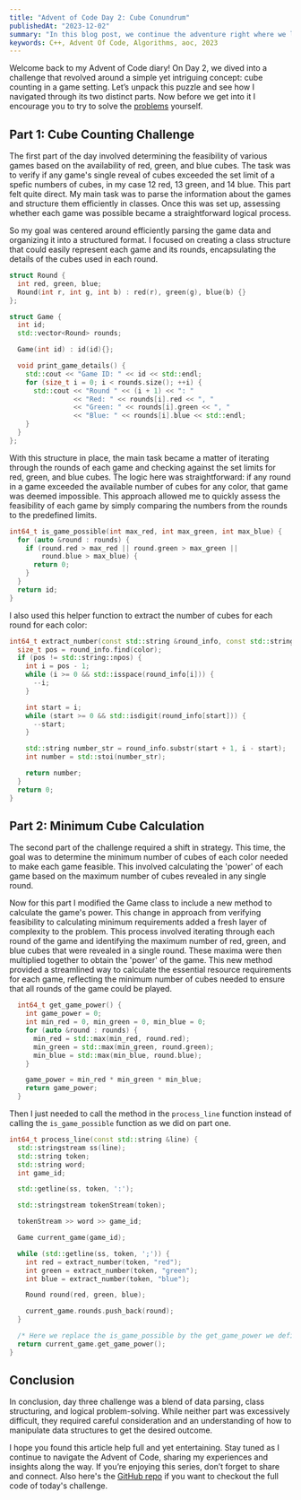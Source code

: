 ```yaml
---
title: "Advent of Code Day 2: Cube Conundrum"
publishedAt: "2023-12-02"
summary: "In this blog post, we continue the adventure right where we left off yesterday with Advent of Code Day 2 challenge."
keywords: C++, Advent Of Code, Algorithms, aoc, 2023
---
```


Welcome back to my Advent of Code diary! On Day 2, we dived into a challenge that revolved around a simple yet intriguing concept: cube counting in a game setting. Let’s unpack this puzzle and see how I navigated through its two distinct parts. Now before we get into it I encourage you to try to solve the [problems](https://adventofcode.com/2023/day/2) yourself.

## Part 1: Cube Counting Challenge

The first part of the day involved determining the feasibility of various games based on the availability of red, green, and blue cubes. The task was to verify if any game's single reveal of cubes exceeded the set limit of a spefic numbers of cubes, in my case 12 red, 13 green, and 14 blue.
This part felt quite direct. My main task was to parse the information about the games and structure them efficiently in classes. Once this was set up, assessing whether each game was possible became a straightforward logical process.

So my goal was centered around efficiently parsing the game data and organizing it into a structured format. I focused on creating a class structure that could easily represent each game and its rounds, encapsulating the details of the cubes used in each round.

```cpp
struct Round {
  int red, green, blue;
  Round(int r, int g, int b) : red(r), green(g), blue(b) {}
};

struct Game {
  int id;
  std::vector<Round> rounds;

  Game(int id) : id(id){};

  void print_game_details() {
    std::cout << "Game ID: " << id << std::endl;
    for (size_t i = 0; i < rounds.size(); ++i) {
      std::cout << "Round " << (i + 1) << ": "
                << "Red: " << rounds[i].red << ", "
                << "Green: " << rounds[i].green << ", "
                << "Blue: " << rounds[i].blue << std::endl;
    }
  }
};
```

With this structure in place, the main task became a matter of iterating through the rounds of each game and checking against the set limits for red, green, and blue cubes. The logic here was straightforward: if any round in a game exceeded the available number of cubes for any color, that game was deemed impossible. This approach allowed me to quickly assess the feasibility of each game by simply comparing the numbers from the rounds to the predefined limits.

```cpp
int64_t is_game_possible(int max_red, int max_green, int max_blue) {
  for (auto &round : rounds) {
    if (round.red > max_red || round.green > max_green ||
        round.blue > max_blue) {
      return 0;
    }
  }
  return id;
}
```

I also used this helper function to extract the number of cubes for each round for each color:

```cpp
int64_t extract_number(const std::string &round_info, const std::string &color) {
  size_t pos = round_info.find(color);
  if (pos != std::string::npos) {
    int i = pos - 1;
    while (i >= 0 && std::isspace(round_info[i])) {
      --i;
    }

    int start = i;
    while (start >= 0 && std::isdigit(round_info[start])) {
      --start;
    }

    std::string number_str = round_info.substr(start + 1, i - start);
    int number = std::stoi(number_str);

    return number;
  }
  return 0;
}
```

## Part 2: Minimum Cube Calculation

The second part of the challenge required a shift in strategy. This time, the goal was to determine the minimum number of cubes of each color needed to make each game feasible. This involved calculating the 'power' of each game based on the maximum number of cubes revealed in any single round.

Now for this part I modified the Game class to include a new method to calculate the game's power. This change in approach from verifying feasibility to calculating minimum requirements added a fresh layer of complexity to the problem.
This process involved iterating through each round of the game and identifying the maximum number of red, green, and blue cubes that were revealed in a single round. These maxima were then multiplied together to obtain the 'power' of the game. This new method provided a streamlined way to calculate the essential resource requirements for each game, reflecting the minimum number of cubes needed to ensure that all rounds of the game could be played.

```cpp
  int64_t get_game_power() {
    int game_power = 0;
    int min_red = 0, min_green = 0, min_blue = 0;
    for (auto &round : rounds) {
      min_red = std::max(min_red, round.red);
      min_green = std::max(min_green, round.green);
      min_blue = std::max(min_blue, round.blue);
    }

    game_power = min_red * min_green * min_blue;
    return game_power;
  }
```

Then I just needed to call the method in the `process_line` function instead of calling the `is_game_possible` function as we did on part one.

```cpp
int64_t process_line(const std::string &line) {
  std::stringstream ss(line);
  std::string token;
  std::string word;
  int game_id;

  std::getline(ss, token, ':');

  std::stringstream tokenStream(token);

  tokenStream >> word >> game_id;

  Game current_game(game_id);

  while (std::getline(ss, token, ';')) {
    int red = extract_number(token, "red");
    int green = extract_number(token, "green");
    int blue = extract_number(token, "blue");

    Round round(red, green, blue);

    current_game.rounds.push_back(round);
  }

  /* Here we replace the is_game_possible by the get_game_power we defined before */
  return current_game.get_game_power();
}
```

## Conclusion

In conclusion, day three challenge was a blend of data parsing, class structuring, and logical problem-solving. While neither part was excessively difficult, they required careful consideration and an understanding of how to manipulate data structures to get the desired outcome.

I hope you found this article help full and yet entertaining. Stay tuned as I continue to navigate the Advent of Code, sharing my experiences and insights along the way. If you’re enjoying this series, don’t forget to share and connect.
Also here's the [GitHub repo](https://github.com/jmartinn/aoc-2023) if you want to checkout the full code of today's challenge.
